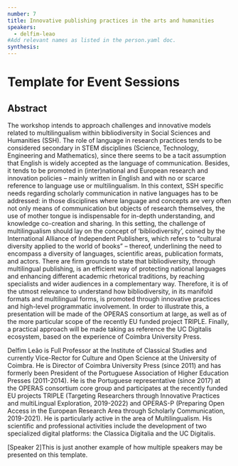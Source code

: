 ```yaml
---
number: 7
title: Innovative publishing practices in the arts and humanities
speakers:
  - delfim-leao
#Add relevant names as listed in the person.yaml doc.
synthesis:
---
```


# Template for Event Sessions

## Abstract

The workshop intends to approach challenges and innovative models related to
multilingualism within bibliodiversity in Social Sciences and Humanities (SSH).
The role of language in research practices tends to be considered secondary in
STEM disciplines (Science, Technology, Engineering and Mathematics), since there
seems to be a tacit assumption that English is widely accepted as the language
of communication. Besides, it tends to be promoted in (inter)national and
European research and innovation policies – mainly written in English and with
no or scarce reference to language use or multilingualism. In this context, SSH
specific needs regarding scholarly communication in native languages has to be
addressed: in those disciplines where language and concepts are very often not
only means of communication but objects of research themselves, the use of
mother tongue is indispensable for in-depth understanding, and knowledge
co-creation and sharing. In this setting, the challenge of multilingualism
should lay on the concept of ‘bibliodiversity’, coined by the International
Alliance of Independent Publishers, which refers to “cultural diversity applied
to the world of books” – thereof, underlining the need to encompass a diversity
of languages, scientific areas, publication formats, and actors. There are firm
grounds to state that bibliodiversity, through multilingual publishing, is an
efficient way of protecting national languages and enhancing different academic
rhetorical traditions, by reaching specialists and wider audiences in a
complementary way. Therefore, it is of the utmost relevance to understand how
bibliodiversity, in its manifold formats and multilingual forms, is promoted
through innovative practices and high-level programmatic involvement. In order
to illustrate this, a presentation will be made of the OPERAS consortium at
large, as well as of the more particular scope of the recently EU funded project
TRIPLE. Finally, a practical approach will be made taking as reference the UC
Digitalis ecosystem, based on the experience of Coimbra University Press.

<Youtube
  id="wwKvMNsMe2w"
  caption="Delfim Leão - Innovative Publishing Practices in the Arts and Humanities"
/>

<Download download="docs/7.1 Leao.pdf" />

<Speakers>

<Speaker speaker="delfim-leao">

Delfim Leão is Full Professor at the Institute of Classical Studies and
currently Vice-Rector for Culture and Open Science at the University of Coimbra.
He is Director of Coimbra University Press (since 2011) and has formerly been
President of the Portuguese Association of Higher Education Presses (2011-2014).
He is the Portuguese representative (since 2017) at the OPERAS consortium core
group and participates at the recently funded EU projects TRIPLE (Targeting
Researchers through Innovative Practices and multiLingual Exploration,
2019-2022) and OPERAS-P (Preparing Open Access in the European Research Area
through Scholarly Communication, 2019-2021). He is particularly active in the
area of Multilingualism. His scientific and professional activities include the
development of two specialized digital platforms: the Classica Digitalia and the
UC Digitalis.

</Speaker>

<Speaker speaker="speaker-2">

[Speaker 2]This is just another example of how multiple speakers may be
presented on this template.

</Speaker>

</Speakers>
